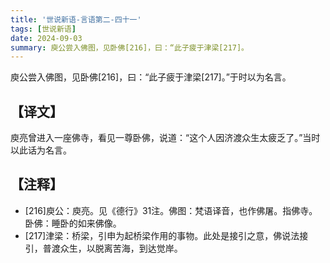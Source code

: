 ```yaml
---
title: '世说新语-言语第二-四十一'
tags: [世说新语]
date: 2024-09-03
summary: 庾公尝入佛图，见卧佛[216]，曰：“此子疲于津梁[217]。
---
```


庾公尝入佛图，见卧佛[216]，曰：“此子疲于津梁[217]。”于时以为名言。

## 【译文】

庾亮曾进入一座佛寺，看见一尊卧佛，说道：“这个人因济渡众生太疲乏了。”当时以此话为名言。

## 【注释】

- [216]庾公：庾亮。见《德行》31注。佛图：梵语译音，也作佛屠。指佛寺。卧佛：睡卧的如来佛像。
- [217]津梁：桥梁，引申为起桥梁作用的事物。此处是接引之意，佛说法接引，普渡众生，以脱离苦海，到达觉岸。
